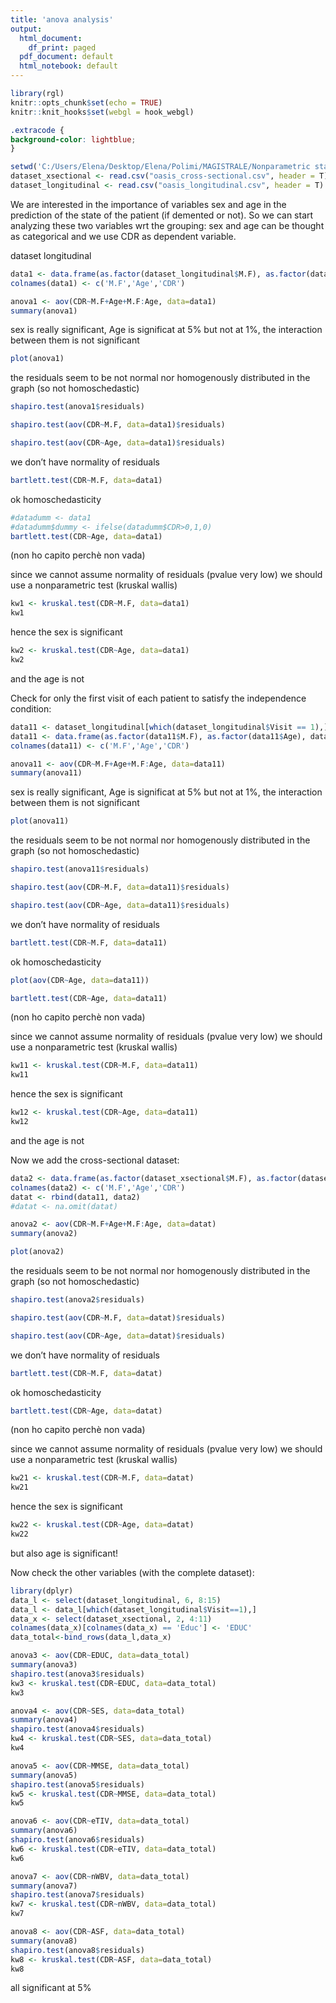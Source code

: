 ```yaml
---
title: 'anova analysis'
output:
  html_document:
    df_print: paged
  pdf_document: default
  html_notebook: default
---
```



```r
library(rgl)
knitr::opts_chunk$set(echo = TRUE)
knitr::knit_hooks$set(webgl = hook_webgl)
```

```css
.extracode {
background-color: lightblue;
}
```
```r
setwd('C:/Users/Elena/Desktop/Elena/Polimi/MAGISTRALE/Nonparametric statistics/Progetto/github repository/ALZHEIMER_prognonpa/Elena')
dataset_xsectional <- read.csv("oasis_cross-sectional.csv", header = T)
dataset_longitudinal <- read.csv("oasis_longitudinal.csv", header = T)
```


We are interested in the importance of variables sex and age in the prediction of the state of the patient (if demented or not). So we can start analyzing these two variables wrt the grouping: sex and age can be thought as categorical and we use CDR as dependent variable.


dataset longitudinal

```r
data1 <- data.frame(as.factor(dataset_longitudinal$M.F), as.factor(dataset_longitudinal$Age), dataset_longitudinal$CDR)
colnames(data1) <- c('M.F','Age','CDR')
```

```r
anova1 <- aov(CDR~M.F+Age+M.F:Age, data=data1)
summary(anova1)
```

sex is really significant, Age is significat at 5% but not at 1%, the interaction between them is not significant



```r
plot(anova1)
```


the residuals seem to be not normal nor homogenously distributed in the graph (so not homoschedastic)


```r
shapiro.test(anova1$residuals)
```
```r
shapiro.test(aov(CDR~M.F, data=data1)$residuals)
```
```r
shapiro.test(aov(CDR~Age, data=data1)$residuals)
```
we don't have normality of residuals


```r
bartlett.test(CDR~M.F, data=data1)
```
ok homoschedasticity 


```r
#datadumm <- data1
#datadumm$dummy <- ifelse(datadumm$CDR>0,1,0)
bartlett.test(CDR~Age, data=data1)
```
(non ho capito perchè non vada)



since we cannot assume normality of residuals (pvalue very low) we should use a nonparametric test (kruskal wallis)


```r
kw1 <- kruskal.test(CDR~M.F, data=data1)
kw1
```
hence the sex is significant


```r
kw2 <- kruskal.test(CDR~Age, data=data1)
kw2
```
and the age is not




Check for only the first visit of each patient to satisfy the independence condition:

```r
data11 <- dataset_longitudinal[which(dataset_longitudinal$Visit == 1),]
data11 <- data.frame(as.factor(data11$M.F), as.factor(data11$Age), data11$CDR)
colnames(data11) <- c('M.F','Age','CDR')
```

```r
anova11 <- aov(CDR~M.F+Age+M.F:Age, data=data11)
summary(anova11)
```

sex is really significant, Age is significat at 5% but not at 1%, the interaction between them is not significant



```r
plot(anova11)
```


the residuals seem to be not normal nor homogenously distributed in the graph (so not homoschedastic)


```r
shapiro.test(anova11$residuals)
```
```r
shapiro.test(aov(CDR~M.F, data=data11)$residuals)
```
```r
shapiro.test(aov(CDR~Age, data=data11)$residuals)
```
we don't have normality of residuals


```r
bartlett.test(CDR~M.F, data=data11)
```
ok homoschedasticity 


```r
plot(aov(CDR~Age, data=data11))
```

```r
bartlett.test(CDR~Age, data=data11)
```
(non ho capito perchè non vada)



since we cannot assume normality of residuals (pvalue very low) we should use a nonparametric test (kruskal wallis)


```r
kw11 <- kruskal.test(CDR~M.F, data=data11)
kw11
```
hence the sex is significant


```r
kw12 <- kruskal.test(CDR~Age, data=data11)
kw12
```
and the age is not






Now we add the cross-sectional dataset:

```r
data2 <- data.frame(as.factor(dataset_xsectional$M.F), as.factor(dataset_xsectional$Age), dataset_xsectional$CDR)
colnames(data2) <- c('M.F','Age','CDR')
datat <- rbind(data11, data2)
#datat <- na.omit(datat)
```

```r
anova2 <- aov(CDR~M.F+Age+M.F:Age, data=datat)
summary(anova2)
```




```r
plot(anova2)
```


the residuals seem to be not normal nor homogenously distributed in the graph (so not homoschedastic)


```r
shapiro.test(anova2$residuals)
```
```r
shapiro.test(aov(CDR~M.F, data=datat)$residuals)
```
```r
shapiro.test(aov(CDR~Age, data=datat)$residuals)
```
we don't have normality of residuals


```r
bartlett.test(CDR~M.F, data=datat)
```
ok homoschedasticity 


```r
bartlett.test(CDR~Age, data=datat)
```
(non ho capito perchè non vada)



since we cannot assume normality of residuals (pvalue very low) we should use a nonparametric test (kruskal wallis)


```r
kw21 <- kruskal.test(CDR~M.F, data=datat)
kw21
```
hence the sex is significant


```r
kw22 <- kruskal.test(CDR~Age, data=datat)
kw22
```

but also age is significant!





Now check the other variables (with the complete dataset):

```r
library(dplyr)
data_l <- select(dataset_longitudinal, 6, 8:15)
data_l <- data_l[which(dataset_longitudinal$Visit==1),]
data_x <- select(dataset_xsectional, 2, 4:11)
colnames(data_x)[colnames(data_x) == 'Educ'] <- 'EDUC'
data_total<-bind_rows(data_l,data_x)
```



```r
anova3 <- aov(CDR~EDUC, data=data_total)
summary(anova3)
shapiro.test(anova3$residuals)
kw3 <- kruskal.test(CDR~EDUC, data=data_total)
kw3
```
```r
anova4 <- aov(CDR~SES, data=data_total)
summary(anova4)
shapiro.test(anova4$residuals)
kw4 <- kruskal.test(CDR~SES, data=data_total)
kw4
```
```r
anova5 <- aov(CDR~MMSE, data=data_total)
summary(anova5)
shapiro.test(anova5$residuals)
kw5 <- kruskal.test(CDR~MMSE, data=data_total)
kw5
```
```r
anova6 <- aov(CDR~eTIV, data=data_total)
summary(anova6)
shapiro.test(anova6$residuals)
kw6 <- kruskal.test(CDR~eTIV, data=data_total)
kw6
```
```r
anova7 <- aov(CDR~nWBV, data=data_total)
summary(anova7)
shapiro.test(anova7$residuals)
kw7 <- kruskal.test(CDR~nWBV, data=data_total)
kw7
```
```r
anova8 <- aov(CDR~ASF, data=data_total)
summary(anova8)
shapiro.test(anova8$residuals)
kw8 <- kruskal.test(CDR~ASF, data=data_total)
kw8
```

all significant at 5%





